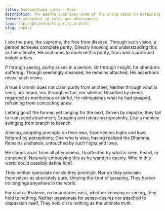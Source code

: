 ```yaml
---
title: Suddhaṭṭhaka sutta - Pure
description: The Buddha describes some of the wrong views on attaining purity as well as the the state of an Arahant in these verses.
fetter: adherence to rules and observances
tags: snp,snp4,precepts,purity,arahant
slug: snp4.4
---
```


I see the pure, the supreme, the free from disease,
Through such vision, a person achieves complete purity;
Directly knowing and understanding this as the ultimate,
He continues to observe this purity, from which profound insight arises.

If through seeing, purity arises in a person,
Or through insight, he abandons suffering;
Though seemingly cleansed, he remains attached,
His assertions reveal such views.

A true Brahmin does not claim purity from another,
Neither through what is seen, nor heard, nor through virtue, nor silence;
Unsullied by deeds regarded as meritorious or sinful,
He relinquishes what he had grasped, refraining from concocting anew.

Letting go of the former, yet longing for the next,
Driven by impulse, they fail to transcend attachment;
Grasping and releasing repeatedly,
Like a monkey swinging from branch to branch.

A being, adopting precepts on their own,
Experiences highs and lows, fettered by perceptions;
One who is wise, having realized the Dhamma,
Remains unshaken, untouched by such highs and lows.

He stands apart from all phenomena,
Unaffected by what is seen, heard, or conceived;
Naturally embodying this as he wanders openly,
Who in this world could possibly define him?

They neither speculate nor do they prioritize,
Nor do they proclaim themselves as absolutely pure;
Untying the knot of grasping,
They harbor no longings anywhere in the world.

For such a Brahmin, no boundaries exist,
whether knowing or seeing, they hold to nothing;
Neither passionate for sense-desires nor attached to dispassion itself,
They hold on to nothing as the ultimate truth.